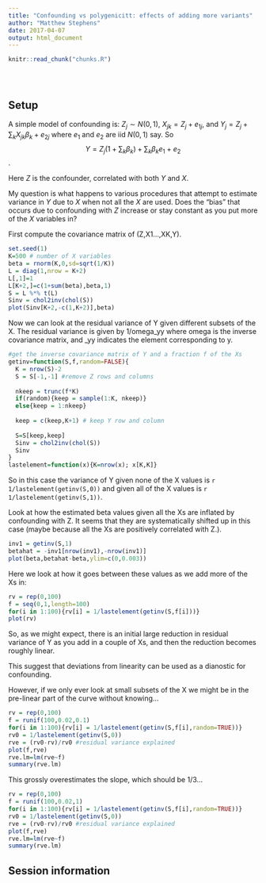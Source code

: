 ```yaml
---
title: "Confounding vs polygenicitt: effects of adding more variants"
author: "Matthew Stephens"
date: 2017-04-07
output: html_document
---
```


<!-- The file analysis/chunks.R contains chunks that define default settings
shared across the workflowr files. -->
```r
knitr::read_chunk("chunks.R")
```

<!-- Update knitr chunk options -->
```r
```

<!-- Insert the date the file was last updated -->
```r
```

<!-- Insert the code version (Git commit SHA1) if Git repository exists and R
 package git2r is installed -->
```r
```

## Setup

A simple model of confounding is:
$Z_j \sim N(0,1)$, $X_{jk} = Z_j + e_{1j}$, and $Y_j = Z_j + \sum_k X_{jk} \beta_k + e_{2j}$
where $e_1$ and $e_2$ are iid $N(0,1)$ say. 
So $$Y = Z_j (1+\sum_k \beta_k) + \sum_k \beta_k e_1 + e_2$$. 

Here $Z$ is the confounder, correlated with both $Y$ and $X$.

My question is what happens to various procedures that attempt to estimate variance in $Y$ due to $X$ when not all the $X$ are used. Does the "bias" that occurs
due to confounding with $Z$ increase or stay constant as you put more of the $X$ variables in?

First compute the covariance matrix of (Z,X1...,XK,Y).
```r
set.seed(1)
K=500 # number of X variables
beta = rnorm(K,0,sd=sqrt(1/K))
L = diag(1,nrow = K+2)
L[,1]=1 
L[K+2,]=c(1+sum(beta),beta,1)
S = L %*% t(L)
Sinv = chol2inv(chol(S))
plot(Sinv[K+2,-c(1,K+2)],beta)
```

Now we can look at the residual variance of Y given different subsets of the X.
The residual variance is given by 1/omega_yy where omega is the inverse covariance
matrix, and _yy indicates the element corresponding to y.
```r
#get the inverse covariance matrix of Y and a fraction f of the Xs
getinv=function(S,f,random=FALSE){
  K = nrow(S)-2
  S = S[-1,-1] #remove Z rows and columns
  
  nkeep = trunc(f*K)
  if(random){keep = sample(1:K, nkeep)}
  else{keep = 1:nkeep}
  
  keep = c(keep,K+1) # keep Y row and column
  
  S=S[keep,keep]
  Sinv = chol2inv(chol(S))
  Sinv
}
lastelement=function(x){K=nrow(x); x[K,K]}
```

So in this case
the variance of Y given none of the X values is ``r 1/lastelement(getinv(S,0))``
and given all of the X values is ``r 1/lastelement(getinv(S,1))``.

Look at how the estimated beta values given all the Xs are inflated by confounding with Z. It seems that they are systematically shifted up in this case (maybe because all the Xs are positively correlated with Z.).
```r
inv1 = getinv(S,1)
betahat = -inv1[nrow(inv1),-nrow(inv1)]
plot(beta,betahat-beta,ylim=c(0,0.003))
```



Here we look at how it goes between these values as we add more of the Xs in:

```r
rv = rep(0,100)
f = seq(0,1,length=100)
for(i in 1:100){rv[i] = 1/lastelement(getinv(S,f[i]))}
plot(rv)
```


So, as we might expect, there is an initial large reduction in residual variance of Y as you add in a couple of Xs, and then the reduction becomes roughly linear. 

This suggest that deviations from linearity can be used as a dianostic for confounding.

However, if we only ever look at small subsets of the X we might be in the pre-linear part of the curve without knowing...


```r
rv = rep(0,100)
f = runif(100,0.02,0.1)
for(i in 1:100){rv[i] = 1/lastelement(getinv(S,f[i],random=TRUE))}
rv0 = 1/lastelement(getinv(S,0))
rve = (rv0-rv)/rv0 #residual variance explained
plot(f,rve)
rve.lm=lm(rve~f)
summary(rve.lm)
```

This grossly overestimates the slope, which should be 1/3...

```r
rv = rep(0,100)
f = runif(100,0.02,1)
for(i in 1:100){rv[i] = 1/lastelement(getinv(S,f[i],random=TRUE))}
rv0 = 1/lastelement(getinv(S,0))
rve = (rv0-rv)/rv0 #residual variance explained
plot(f,rve)
rve.lm=lm(rve~f)
summary(rve.lm)
```



## Session information

<!-- Insert the session information into the document -->
```r
```
